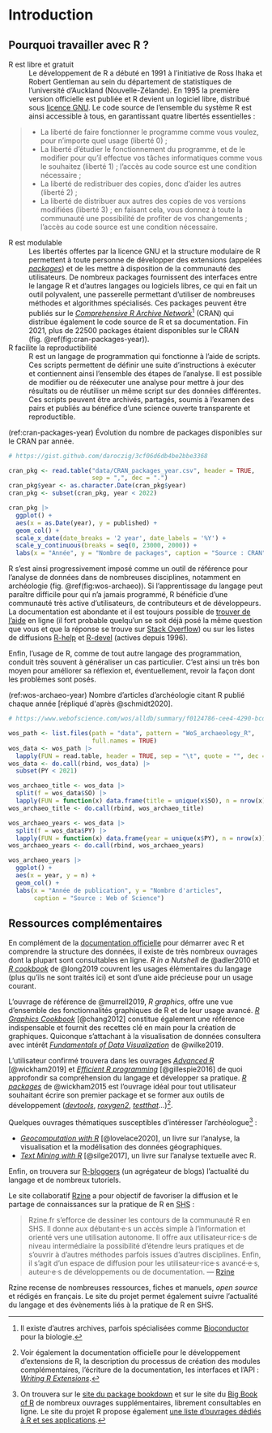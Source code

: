 \mainmatter

# Introduction {-}

## Pourquoi travailler avec R ? {-}

R est libre et gratuit
: Le développement de R a débuté en 1991 à l'initiative de Ross Ihaka et Robert Gentleman au sein du département de statistiques de l'université d'Auckland (Nouvelle-Zélande). En 1995 la première version officielle est publiée et R devient un logiciel libre, distribué sous [licence GNU](https://www.gnu.org/philosophy/free-sw.html). Le code source de l'ensemble du système R est ainsi accessible à tous, en garantissant quatre libertés essentielles :

> * La liberté de faire fonctionner le programme comme vous voulez, pour n'importe quel usage (liberté 0) ;
* La liberté d'étudier le fonctionnement du programme, et de le modifier pour qu'il effectue vos tâches informatiques comme vous le souhaitez (liberté 1) ; l'accès au code source est une condition nécessaire ;
* La liberté de redistribuer des copies, donc d'aider les autres (liberté 2) ;
* La liberté de distribuer aux autres des copies de vos versions modifiées (liberté 3) ; en faisant cela, vous donnez à toute la communauté une possibilité de profiter de vos changements ; l'accès au code source est une condition nécessaire.

R est modulable
: Les libertés offertes par la licence GNU et la structure modulaire de R permettent à toute personne de développer des extensions (appelées [*packages*](#packages)) et de les mettre à disposition de la communauté des utilisateurs. De nombreux packages fournissent des interfaces entre le langage R et d'autres langages ou logiciels libres, ce qui en fait un outil polyvalent, une passerelle permettant d'utiliser de nombreuses méthodes et algorithmes spécialisés. Ces packages peuvent être publiés sur le [*Comprehensive R Archive Network*](https://cran.r-project.org/)^[Il existe d'autres archives, parfois spécialisées comme [Bioconductor](https://www.bioconductor.org/) pour la biologie.] (CRAN) qui distribue également le code source de R et sa documentation. Fin 2021, plus de 22500 packages étaient disponibles sur le CRAN (fig. \@ref(fig:cran-packages-year)).

R facilite la reproductibilité
: R est un langage de programmation qui fonctionne à l'aide de scripts. Ces scripts permettent de définir une suite d'instructions à exécuter et contiennent ainsi l'ensemble des étapes de l'analyse. Il est possible de modifier ou de rééxecuter une analyse pour mettre à jour des résultats ou de réutiliser un même script sur des données différentes. Ces scripts peuvent être archivés, partagés, soumis à l'examen des pairs et publiés au bénéfice d'une science ouverte transparente et reproductible.

(ref:cran-packages-year) Évolution du nombre de packages disponibles sur le CRAN par année.

```r
# https://gist.github.com/daroczig/3cf06d6db4be2bbe3368

cran_pkg <- read.table("data/CRAN_packages_year.csv", header = TRUE,
                       sep = ",", dec = ".")
cran_pkg$year <- as.character.Date(cran_pkg$year)
cran_pkg <- subset(cran_pkg, year < 2022)

cran_pkg |> 
  ggplot() +
  aes(x = as.Date(year), y = published) +
  geom_col() +
  scale_x_date(date_breaks = '2 year', date_labels = '%Y') +
  scale_y_continuous(breaks = seq(0, 23000, 2000)) +
  labs(x = "Année", y = "Nombre de packages", caption = "Source : CRAN")
```

R s'est ainsi progressivement imposé comme un outil de référence pour l'analyse de données dans de nombreuses disciplines, notamment en archéologie (fig. \@ref(fig:wos-archaeo)). Si l'apprentissage du langage peut paraître difficile pour qui n'a jamais programmé, R bénéficie d'une communauté très active d'utilisateurs, de contributeurs et de développeurs. La documentation est abondante et il est toujours possible de [trouver de l'aide](#aide) en ligne (il fort probable quelqu'un se soit déjà posé la même question que vous et que la réponse se trouve sur [Stack Overflow](https://stackoverflow.com/questions/tagged/r)) ou sur les listes de diffusions [R-help](https://stat.ethz.ch/mailman/listinfo/r-help) et [R-devel](https://stat.ethz.ch/mailman/listinfo/r-devel) (actives depuis 1996).

Enfin, l'usage de R, comme de tout autre langage des programmation, conduit très souvent à généraliser un cas particulier. C'est ainsi un très bon moyen pour améliorer sa réflexion et, éventuellement, revoir la façon dont les problèmes sont posés.

(ref:wos-archaeo-year) Nombre d'articles d'archéologie citant R publié chaque année [répliqué d'après @schmidt2020].

```r
# https://www.webofscience.com/wos/alldb/summary/f0124786-cee4-4290-bcd6-c7db5d8ab7fe-142d56d3/relevance/1

wos_path <- list.files(path = "data", pattern = "WoS_archaeology_R", 
                       full.names = TRUE)
wos_data <- wos_path |> 
  lapply(FUN = read.table, header = TRUE, sep = "\t", quote = "", dec = ".")
wos_data <- do.call(rbind, wos_data) |> 
  subset(PY < 2021)

wos_archaeo_title <- wos_data |> 
  split(f = wos_data$SO) |> 
  lapply(FUN = function(x) data.frame(title = unique(x$SO), n = nrow(x)))
wos_archaeo_title <- do.call(rbind, wos_archaeo_title)

wos_archaeo_years <- wos_data |> 
  split(f = wos_data$PY) |> 
  lapply(FUN = function(x) data.frame(year = unique(x$PY), n = nrow(x)))
wos_archaeo_years <- do.call(rbind, wos_archaeo_years)

wos_archaeo_years |> 
  ggplot() +
  aes(x = year, y = n) +
  geom_col() +
  labs(x = "Année de publication", y = "Nombre d'articles",
       caption = "Source : Web of Science")
```

## Ressources complémentaires {-}

En complément de la [documentation officielle](https://cran.r-project.org/doc/manuals/R-intro.html) pour démarrer avec R et comprendre la structure des données, il existe de très nombreux ouvrages dont la plupart sont consultables en ligne. *R in a Nutshell* de @adler2010 et [*R cookbook*](https://rc2e.com/) de @long2019 couvrent les usages élémentaires du langage (plus qu'ils ne sont traités ici) et sont d'une aide précieuse pour un usage courant.

L'ouvrage de référence de @murrell2019, *R graphics*, offre une vue d'ensemble des fonctionnalités graphiques de R et de leur usage avancé. [*R Graphics Cookbook*](https://r-graphics.org/) [@chang2012] constitue également une référence indispensable et fournit des recettes clé en main pour la création de graphiques. Quiconque s'attachant à la visualisation de données consultera avec intérêt [*Fundamentals of Data Visualization*](https://clauswilke.com/dataviz/) de @wilke2019.

L'utilisateur confirmé trouvera dans les ouvrages [*Advanced R*](https://adv-r.hadley.nz/) [@wickham2019] et [*Efficient R programming*](https://csgillespie.github.io/efficientR/) [@gillespie2016] de quoi approfondir sa compréhension du langage et développer sa pratique. [*R packages*](https://r-pkgs.org/) de @wickham2015 est l'ouvrage idéal pour tout utilisateur souhaitant écrire son premier package et se former aux outils de développement ([*devtools*](https://devtools.r-lib.org/), [*roxygen2*](https://roxygen2.r-lib.org/), [*testthat*](https://testthat.r-lib.org/)...)^[Voir également la documentation officielle pour le développement d'extensions de R, la description du processus de création des modules complémentaires, l'écriture de la documentation, les interfaces et l'API : [*Writing R Extensions*](https://cran.r-project.org/doc/manuals/r-release/R-exts.html).].

Quelques ouvrages thématiques susceptibles d'intéresser l'archéologue^[On trouvera sur le [site du package bookdown](https://bookdown.org/home/) et sur le site du [Big Book of R](https://www.bigbookofr.com/) de nombreux ouvrages supplémentaires, librement consultables en ligne. Le site du projet R propose également [une liste d'ouvrages dédiés à R et ses applications](https://www.r-project.org/doc/bib/R-books.html).] :

* [*Geocomputation with R*](https://geocompr.robinlovelace.net/) [@lovelace2020], un livre sur l'analyse, la visualisation et la modélisation des données géographiques.
* [*Text Mining with R*](https://www.tidytextmining.com/) [@silge2017], un livre sur l'analyse textuelle avec R.

Enfin, on trouvera sur [R-bloggers](https://www.r-bloggers.com/) (un agrégateur de blogs) l'actualité du langage et de nombreux tutoriels. 

::: {.rmdtip}
Le site collaboratif [Rzine](https://rzine.fr/) a pour objectif de favoriser la diffusion et le partage de connaissances sur la pratique de R en <abbr title="Sciences Humaines et Sociales">SHS</abbr> :

> Rzine.fr s'efforce de dessiner les contours de la communauté R en SHS. Il donne aux débutant·e·s un accès simple à l'information et orienté vers une utilisation autonome. Il offre aux utilisateur·rice·s de niveau intermédiaire la possibilité d'étendre leurs pratiques et de s'ouvrir à d'autres méthodes parfois issues d'autres disciplines. Enfin, il s'agit d'un espace de diffusion pour les utilisateur·rice·s avancé·e·s, auteur·e·s de développements ou de documentation. --- [Rzine](https://rzine.fr)

Rzine recense de nombreuses ressources, fiches et manuels, *open source* et rédigés en français. Le site du projet permet également suivre l'actualité du langage et des évènements liés à la pratique de R en SHS.
:::
